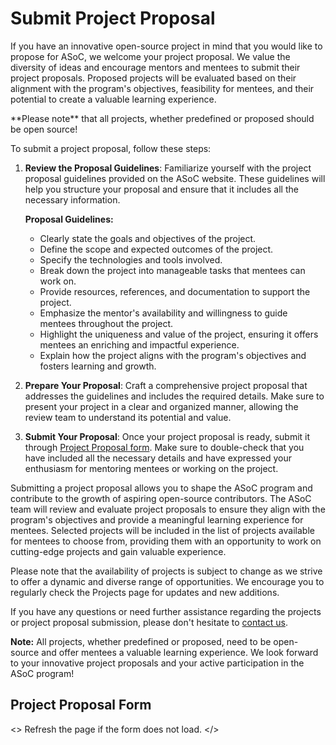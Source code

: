 
# Submit Project Proposal

If you have an innovative open-source project in mind that you would like to propose for ASoC,
we welcome your project proposal. We value the diversity of ideas and encourage mentors and mentees to submit their project proposals.
Proposed projects will be evaluated based on their alignment with the program's objectives, feasibility for mentees, and their potential to create a valuable learning experience.

<Callout type="warning" emoji="⚠️">
  **Please note** that all projects, whether predefined or proposed should be open source!
</Callout>

To submit a project proposal, follow these steps:

1. **Review the Proposal Guidelines**: Familiarize yourself with the project proposal guidelines provided on the ASoC website. These guidelines will help you structure your proposal and ensure that it includes all the necessary information.

   **Proposal Guidelines:**
   - Clearly state the goals and objectives of the project.
   - Define the scope and expected outcomes of the project.
   - Specify the technologies and tools involved.
   - Break down the project into manageable tasks that mentees can work on.
   - Provide resources, references, and documentation to support the project.
   - Emphasize the mentor's availability and willingness to guide mentees throughout the project.
   - Highlight the uniqueness and value of the project, ensuring it offers mentees an enriching and impactful experience.
   - Explain how the project aligns with the program's objectives and fosters learning and growth.

2. **Prepare Your Proposal**: Craft a comprehensive project proposal that addresses the guidelines and includes the required details. Make sure to present your project in a clear and organized manner, allowing the review team to understand its potential and value.

3. **Submit Your Proposal**: Once your project proposal is ready, submit it through [Project Proposal form](#project-proposal-form). Make sure to double-check that you have included all the necessary details and have expressed your enthusiasm for mentoring mentees or working on the project.

Submitting a project proposal allows you to shape the ASoC program and contribute to the growth of aspiring open-source contributors. The ASoC team will review and evaluate project proposals to ensure they align with the program's objectives and provide a meaningful learning experience for mentees. Selected projects will be included in the list of projects available for mentees to choose from, providing them with an opportunity to work on cutting-edge projects and gain valuable experience.

Please note that the availability of projects is subject to change as we strive to offer a dynamic and diverse range of opportunities. We encourage you to regularly check the Projects page for updates and new additions.

If you have any questions or need further assistance regarding the projects or project proposal submission, please don't hesitate to [contact us](/contact-us).

**Note:** All projects, whether predefined or proposed, need to be open-source and offer mentees a valuable learning experience. We look forward to your innovative project proposals and your active participation in the ASoC program!

## Project Proposal Form

<>
<Callout type="info" emoji="ℹ️">
  Refresh the page if the form does not load.
</Callout>
<ProjectForm />
</>